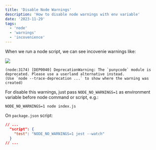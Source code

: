 ```yaml
---
title: 'Disable Node Warnings'
description: 'How to disable node warnings with env variable'
date: '2023-11-29'
tags:
  - 'node'
  - 'warnings'
  - 'incovenience'
---
```


When we run a node script, we can see incovenie warnings like:

![](https://i.imgur.com/1yHZHf9.png)

```console
(node:3174) [DEP0040] DeprecationWarning: The `punycode` module is deprecated. Please use a userland alternative instead.
(Use `node --trace-deprecation ...` to show where the warning was created)
```

For disable this warnings, just pass `NODE_NO_WARNINGS=1` as environment variable before node command or script, e.g.:

```console
NODE_NO_WARNINGS=1 node index.js
```

On `package.json` script:

```json /NODE_NO_WARNINGS=1/
// ...
  "script": {
    "test": "NODE_NO_WARNINGS=1 jest --watch"
  }
// ...
```
